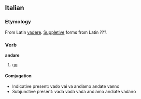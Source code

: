 ==Italian==
===Etymology===
From Latin [[vadere]]. [[Suppletive]] forms from Latin ???.
===Verb===
'''andare'''

# [[go]]

====Comjugation====
*Indicative present: vado vai va andiamo andate vanno
*Subjunctive present: vada vada vada andiamo andiate vadano